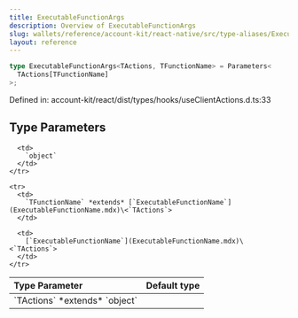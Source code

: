 ```yaml
---
title: ExecutableFunctionArgs
description: Overview of ExecutableFunctionArgs
slug: wallets/reference/account-kit/react-native/src/type-aliases/ExecutableFunctionArgs
layout: reference
---
```


```ts
type ExecutableFunctionArgs<TActions, TFunctionName> = Parameters<
  TActions[TFunctionName]
>;
```

Defined in: account-kit/react/dist/types/hooks/useClientActions.d.ts:33

## Type Parameters

<table>
  <thead>
    <tr>
      <th align="left">Type Parameter</th>
      <th align="left">Default type</th>
    </tr>
  </thead>

  <tbody>
    <tr>
      <td>
        `TActions` *extends* `object`
      </td>

      <td>
        `object`
      </td>
    </tr>

    <tr>
      <td>
        `TFunctionName` *extends* [`ExecutableFunctionName`](ExecutableFunctionName.mdx)\<`TActions`>
      </td>

      <td>
        [`ExecutableFunctionName`](ExecutableFunctionName.mdx)\<`TActions`>
      </td>
    </tr>

  </tbody>
</table>
